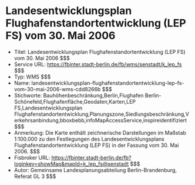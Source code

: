 # Landesentwicklungsplan Flughafenstandortentwicklung (LEP FS) vom 30. Mai 2006
- Titel: Landesentwicklungsplan Flughafenstandortentwicklung (LEP FS) vom 30. Mai 2006 $$$
- Service URL: https://fbinter.stadt-berlin.de/fb/wms/senstadt/k_lep_fs $$$
- Typ: WMS $$$
- Name: landesentwicklungsplan-flughafenstandortentwicklung-lep-fs-vom-30-mai-2006-wms-cdd8266b $$$
- Stichworte: Bauhöhenbeschränkung,Berlin,Flughafen Berlin-Schönefeld,Flughafenfläche,Geodaten,Karten,LEP FS,Landesentwicklungsplan Flughafenstandortentwicklung,Planungszone,Siedlungsbeschränkung,Verkehrsanbindung,bboxbebb,infoMapAccessService,inspireidentifiziert $$$
- Anmerkung: Die Karte enthält zeichnerische Darstellungen im Maßstab 1:100.000 zu den Festlegungen des Landesentwicklungsplans Flughafenstandortentwicklung (LEP FS) in der Fassung vom 30. Mai 2006. $$$
- Fisbroker URL: https://fbinter.stadt-berlin.de/fb?loginkey=showMap&mapId=k_lep_fs@senstadt $$$
- Autor: Gemeinsame Landesplanungsabteilung Berlin-Brandenburg, Referat GL 3 $$$
